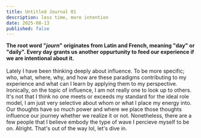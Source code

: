 ```yaml
---
title: Untitled Journal 01
description: less time, more intention
date: 2025-08-13
published: false
---
```


**The root word "*journ*" originates from Latin and French, meaning "day" or "daily". Every day grants us another oppurtunity to feed our experience if we are intentional about it.** <br /><br />Lately I have been thinking deeply about influence. To be more specific; who, what, where, why, and how are these paradigms contributing to my experience and what can I learn by applying them to my perspective. Ironically, on the topic of influence, I am not really one to look up to others. It's not that I think no one meets or exceeds my standard for the ideal role model, I am just very selective about whom or what I place my energy into. Our thoughts have so much power and where we place those thoughts influence our journey whether we realize it or not. Nonetheless, there are a few people that I believe embody the type of wave I percieve myself to be on. Alright. That's out of the way lol, let's dive in.